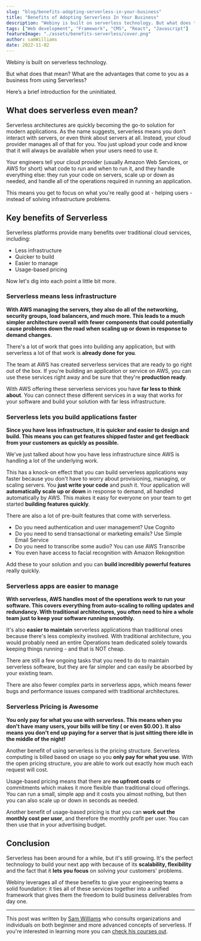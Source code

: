 ```yaml
---
slug: "blog/benefits-adopting-serverless-in-your-business"
title: "Benefits of Adopting Serverless In Your Business"
description: "Webiny is built on serverless technology. But what does that mean? What are the advantages that come to you as a business from using Serverless? Here’s a brief introduction for the uninitiated."
tags: ["Web development", "Framework", "CMS", "React", "Javascript"]
featureImage: "./assets/benefits-serverless/cover.png"
author: samWilliams
date: 2022-11-02
---
```


Webiny is built on serverless technology. 

But what does that mean? What are the advantages that come to you as a business from using Serverless? 

Here’s a brief introduction for the uninitiated.

## What does serverless even mean?

Serverless architectures are quickly becoming the go-to solution for modern applications. As the name suggests, serverless means you don’t interact with servers, or even think about servers at all. Instead, your cloud provider manages all of that for you. You just upload your code and know that it will always be available when your users need to use it.

Your engineers tell your cloud provider (usually Amazon Web Services, or AWS for short) what code to run and when to run it, and they handle everything else: they run your code on servers, scale up or down as needed, and handle all of the operations required in running an application.

This means you get to focus on what you're really good at - helping users - instead of solving infrastructure problems.

## Key benefits of Serverless

Serverless platforms provide many benefits over traditional cloud services, including:

- Less infrastructure
- Quicker to build
- Easier to manage
- Usage-based pricing

Now let's dig into each point a little bit more.

### Serverless means less infrastructure

**With AWS managing the servers, they also do all of the networking, security groups, load balancers, and much more. This leads to a much simpler architecture overall with fewer components that could potentially cause problems down the road when scaling up or down in response to demand changes.**

There's a lot of work that goes into building any application, but with serverless a lot of that work is **already done for you**.

The team at AWS has created serverless services that are ready to go right out of the box. If you're building an application or service on AWS, you can use these services right away and be sure that they're **production ready**.

With AWS offering these serverless services you have **far less to think about**. You can connect these different services in a way that works for your software and build your solution with far less infrastructure.

### Serverless lets you build applications faster

**Since you have less infrastructure, it is quicker and easier to design and build. This means you can get features shipped faster and get feedback from your customers as quickly as possible.**

We've just talked about how you have less infrastructure since AWS is handling a lot of the underlying work.

This has a knock-on effect that you can build serverless applications way faster because you don't have to worry about provisioning, managing, or scaling servers. You **just write your code** and push it. Your application will **automatically scale up or down** in response to demand, all handled automatically by AWS. This makes it easy for everyone on your team to get started **building features quickly**.

There are also a lot of pre-built features that come with serverless.

- Do you need authentication and user management? Use Cognito
- Do you need to send transactional or marketing emails? Use Simple Email Service
- Do you need to transcribe some audio? You can use AWS Transcribe
- You even have access to facial recognition with Amazon Rekognition

Add these to your solution and you can **build incredibly powerful features** really quickly.

### Serverless apps are easier to manage

**With serverless, AWS handles most of the operations work to run your software. This covers everything from auto-scaling to rolling updates and redundancy. With traditional architectures, you often need to hire a whole team just to keep your software running smoothly.**

It's also **easier to maintain** serverless applications than traditional ones because there's less complexity involved. With traditional architecture, you would probably need an entire Operations team dedicated solely towards keeping things running - and that is NOT cheap.

There are still a few ongoing tasks that you need to do to maintain serverless software, but they are far simpler and can easily be absorbed by your existing team.

There are also fewer complex parts in serverless apps, which means fewer bugs and performance issues compared with traditional architectures.

### Serverless Pricing is Awesome

**You only pay for what you use with serverless. This means when you don't have many users, your bills will be tiny ( or even $0.00 ). It also means you don't end up paying for a server that is just sitting there idle in the middle of the night!**

Another benefit of using serverless is the pricing structure. Serverless computing is billed based on usage so you **only pay for what you use**. With the open pricing structure, you are able to work out exactly how much each request will cost.

Usage-based pricing means that there are **no upfront costs** or commitments which makes it more flexible than traditional cloud offerings. You can run a small, simple app and it costs you almost nothing, but then you can also scale up or down in seconds as needed.

Another benefit of usage-based pricing is that you can **work out the monthly cost per user**, and therefore the monthly profit per user. You can then use that in your advertising budget.

## Conclusion

Serverless has been around for a while, but it's still growing. It's the perfect technology to build your next app with because of its **scalability, flexibility** and the fact that it **lets you focus** on solving your customers' problems.

Webiny leverages all of these benefits to give your engineering teams a solid foundation: it ties all of these services together into a unified framework that gives them the freedom to build business deliverables from day one.

---

This post was written by [Sam Williams](https://www.linkedin.com/in/sam-complete-coding) who consults organizations and individuals on both beginner and more advanced concepts of serverless. If you're interested in learning more you can [check his courses out](https://completecoding.io/get-started-with-serverless/).